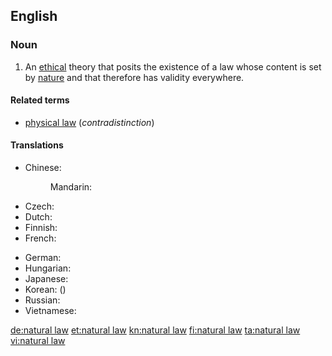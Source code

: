 ==English==
{{wikipedia}}

===Noun===
{{en-noun|-|head=[[natural]] [[law]]}}

# {{context|philosophy|lang=en}} An [[ethical]] theory that posits the existence of a law whose content is set by [[nature]] and that therefore has validity everywhere.

====Related terms====
* [[physical law]] (''contradistinction'')

====Translations====
{{trans-top|ethical theory}}
* Chinese:
*: Mandarin: {{t|cmn|自然法|tr=zìránfǎ|sc=Hani}}
* Czech: {{t-|cs|přirozené právo|n}}
* Dutch: {{t+|nl|natuurrecht|n}}
* Finnish: {{t-|fi|luonnonoikeus}}
* French: {{t+|fr|droit naturel|m}}
{{trans-mid}}
* German: {{t+|de|Naturgesetz|n}}
* Hungarian: {{t-|hu|természeti törvény}}
* Japanese: {{t-|ja|自然法|tr=しぜんほう, shizenhō|sc=Jpan}}
* Korean: {{t-|ko|자연법|tr=jayeonbeop|sc=Kore}} ({{t+|ko|自然法|sc=Kore}})
* Russian: {{t-|ru|естественное право|n|tr=jestéstvennoje právo|sc=Cyrl}}
* Vietnamese: {{t-|vi|luật của tự nhiên}}
{{trans-bottom}}

[[de:natural law]]
[[et:natural law]]
[[kn:natural law]]
[[fi:natural law]]
[[ta:natural law]]
[[vi:natural law]]